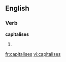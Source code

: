 
==English==

===Verb===
'''capitalises'''

# {{third-person singular of|[[capitalise]]}}

[[fr:capitalises]]
[[vi:capitalises]]